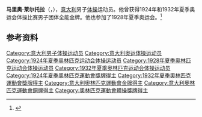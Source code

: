 {{NoteTA|G1=Sports}}
'''马里奥·莱尔托拉'''（{{lang-it|Mario Lertora}}，{{bd|1897年|9月21日|1939年|3月28日}}），[[意大利|意大利]]男子[[体操|体操]]运动员。他曾获得1924年和1932年夏季奥运会体操比赛男子团体全能金牌。他也参加了1928年夏季奥运会。<ref>{{Cite web|title=Mario LERTORA|url=https://www.olympic.org/mario-lertora|accessdate=2021-03-21|work=International Olympic Committee|archive-date=2017-03-27|archive-url=https://web.archive.org/web/20170327131439/https://www.olympic.org/mario-lertora|dead-url=no}}</ref>

== 参考资料 ==
{{reflist}}

{{奥林匹克运动会体操比赛男子团体全能冠军|1924|1932}}

{{Authority control}}
{{DEFAULTSORT:Lertora, Mario}}
[[Category:意大利男子体操运动员|Category:意大利男子体操运动员]]
[[Category:意大利奥运体操运动员|Category:意大利奥运体操运动员]]
[[Category:1924年夏季奥林匹克运动会体操运动员|Category:1924年夏季奥林匹克运动会体操运动员]]
[[Category:1928年夏季奥林匹克运动会体操运动员|Category:1928年夏季奥林匹克运动会体操运动员]]
[[Category:1932年夏季奥林匹克运动会体操运动员|Category:1932年夏季奥林匹克运动会体操运动员]]
[[Category:1924年夏季奧林匹克運動會獎牌得主|Category:1924年夏季奧林匹克運動會獎牌得主]]
[[Category:1932年夏季奧林匹克運動會獎牌得主|Category:1932年夏季奧林匹克運動會獎牌得主]]
[[Category:意大利奧林匹克運動會金牌得主|Category:意大利奧林匹克運動會金牌得主]]
[[Category:意大利奧林匹克運動會銅牌得主|Category:意大利奧林匹克運動會銅牌得主]]
[[Category:奧林匹克運動會體操獎牌得主|Category:奧林匹克運動會體操獎牌得主]]
